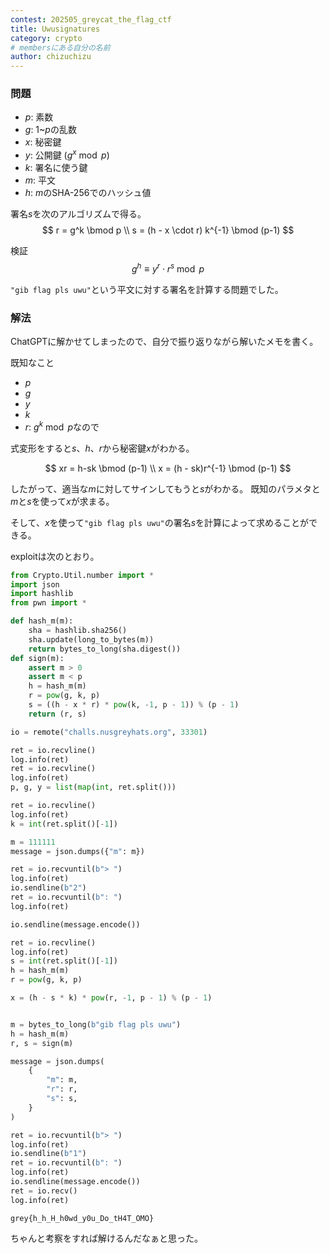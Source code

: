 ```yaml
---
contest: 202505_greycat_the_flag_ctf
title: Uwusignatures
category: crypto
# membersにある自分の名前
author: chizuchizu
---
```


### 問題

- $p$: 素数
- $g$: 1~$p$の乱数
- $x$: 秘密鍵
- $y$: 公開鍵 ($g^x \bmod p$)
- $k$: 署名に使う鍵
- $m$: 平文
- $h$: $m$のSHA-256でのハッシュ値

署名$s$を次のアルゴリズムで得る。
$$
r = g^k \bmod p \\
s = (h - x \cdot r) k^{-1} \bmod (p-1)
$$

検証
$$
g^h \equiv y^r \cdot r^s \bmod p 
$$


`"gib flag pls uwu"`という平文に対する署名を計算する問題でした。

### 解法

ChatGPTに解かせてしまったので、自分で振り返りながら解いたメモを書く。

既知なこと
- $p$
- $g$
- $y$
- $k$
- $r$: $g^k \bmod p$なので

式変形をすると$s$、$h$、$r$から秘密鍵$x$がわかる。

$$
xr = h-sk \bmod (p-1) \\
x = (h - sk)r^{-1} \bmod (p-1)
$$


したがって、適当な$m$に対してサインしてもうと$s$がわかる。
既知のパラメタと$m$と$s$を使って$x$が求まる。

そして、$x$を使って`"gib flag pls uwu"`の署名$s$を計算によって求めることができる。

exploitは次のとおり。

```python
from Crypto.Util.number import *
import json
import hashlib
from pwn import *

def hash_m(m):
    sha = hashlib.sha256()
    sha.update(long_to_bytes(m))
    return bytes_to_long(sha.digest())
def sign(m):
    assert m > 0
    assert m < p
    h = hash_m(m)
    r = pow(g, k, p)
    s = ((h - x * r) * pow(k, -1, p - 1)) % (p - 1) 
    return (r, s)

io = remote("challs.nusgreyhats.org", 33301)

ret = io.recvline()
log.info(ret)
ret = io.recvline()
log.info(ret)
p, g, y = list(map(int, ret.split()))

ret = io.recvline()
log.info(ret)
k = int(ret.split()[-1])

m = 111111
message = json.dumps({"m": m})

ret = io.recvuntil(b"> ")
log.info(ret)
io.sendline(b"2")
ret = io.recvuntil(b": ")
log.info(ret)

io.sendline(message.encode())

ret = io.recvline()
log.info(ret)
s = int(ret.split()[-1])
h = hash_m(m)
r = pow(g, k, p)

x = (h - s * k) * pow(r, -1, p - 1) % (p - 1)


m = bytes_to_long(b"gib flag pls uwu")
h = hash_m(m)
r, s = sign(m)

message = json.dumps(
    {
        "m": m,
        "r": r,
        "s": s,
    }
)

ret = io.recvuntil(b"> ")
log.info(ret)
io.sendline(b"1")
ret = io.recvuntil(b": ")
log.info(ret)
io.sendline(message.encode())
ret = io.recv()
log.info(ret)
```

 `grey{h_h_H_h0wd_y0u_Do_tH4T_OMO}`

ちゃんと考察をすれば解けるんだなぁと思った。 